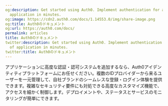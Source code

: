 ```yaml
---
og:description: Get started using Auth0. Implement authentication for any kind of
  application in minutes.
og:image: https://cdn2.auth0.com/docs/1.14553.0/img/share-image.png
og:title: Auth0のドキュメント
og:url: https://auth0.com/docs/
permalink: articles
title: Auth0のドキュメント
twitter:description: Get started using Auth0. Implement authentication for any kind
  of application in minutes.
twitter:title: Auth0のドキュメント
---
```


アプリケーションに高度な認証・認可システムを追加するなら、Auth0アイデンティティプラットフォームにお任せください。複数のIDプロバイダーから来るユーザーを一元管理して、自社ブランドのシームレスな登録・ログイン体験を提供できます。複雑なセキュリティ要件にも対処できる高度なカスタマイズ機能で、アクセスを細かく制御します。デプロイメントや、ステータスとサービスのモニタリングが簡単にできます。
